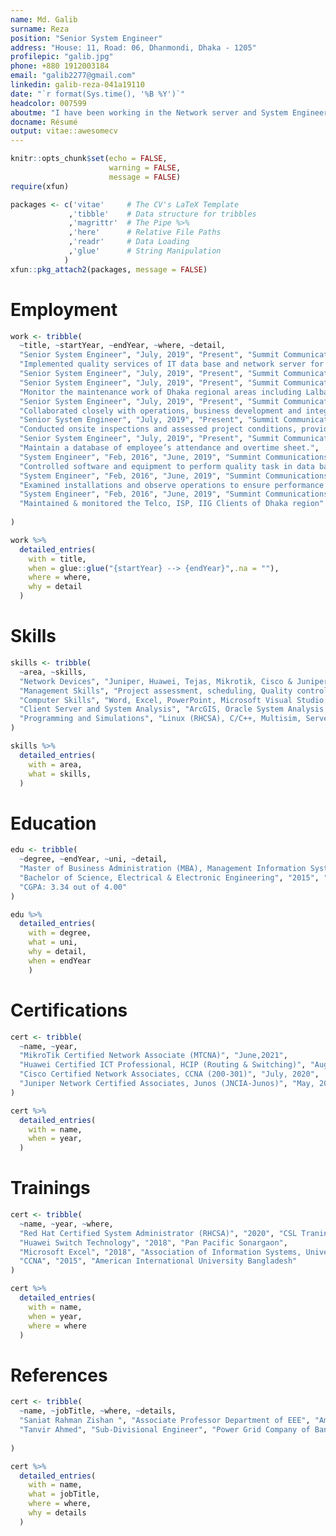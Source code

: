 ```yaml
---
name: Md. Galib
surname: Reza
position: "Senior System Engineer"
address: "House: 11, Road: 06, Dhanmondi, Dhaka - 1205"
profilepic: "galib.jpg" 
phone: +880 1912003184
email: "galib2277@gmail.com"
linkedin: galib-reza-041a19110
date: "`r format(Sys.time(), '%B %Y')`"
headcolor: 007599
aboutme: "I have been working in the Network server and System Engineering sector for more than 5 years. I have maintained and managed team to complete the work according to the client satisfiction. My Network System knowledge along with my Business Management Skills will become a valuable asset to the company I work for."
docname: Résumé
output: vitae::awesomecv
---
```


```r
knitr::opts_chunk$set(echo = FALSE,
                      warning = FALSE,
                      message = FALSE)
require(xfun)

packages <- c('vitae'     # The CV's LaTeX Template
             ,'tibble'    # Data structure for tribbles
             ,'magrittr'  # The Pipe %>%
             ,'here'      # Relative File Paths
             ,'readr'     # Data Loading
             ,'glue'      # String Manipulation
            )
xfun::pkg_attach2(packages, message = FALSE)

```
# Employment
```r
work <- tribble(
  ~title, ~startYear, ~endYear, ~where, ~detail,
  "Senior System Engineer", "July, 2019", "Present", "Summit Communications Ltd.",
  "Implemented quality services of IT data base and network server for companies like Grameen Phone, Banglalink, HSBC, Access Telecom, Agni System Ltd, One Sky Communication, Amra Network Ltd etc. Successfully handle the server maintenance of Dhaka region",
  "Senior System Engineer", "July, 2019", "Present", "Summit Communications Ltd.", "Handle various projects to implement new connectivity and server/network support to Telco companies, ISP, IIG, Government office, and TV satellite.",
  "Senior System Engineer", "July, 2019", "Present", "Summit Communications Ltd.",
  "Monitor the maintenance work of Dhaka regional areas including Lalbagh, Kamrangirchar, Dhanmondi, Azimpur, Jigatoa, Hajaribagh, Mohammadpur, Adabor, Lalmatia, Keraniganj, Nawabganj and Dohar.",
  "Senior System Engineer", "July, 2019", "Present", "Summit Communications Ltd.",
  "Collaborated closely with operations, business development and integrated service team within Summit group to provide logistical and technical support.",
  "Senior System Engineer", "July, 2019", "Present", "Summit Communications Ltd.",
  "Conducted onsite inspections and assessed project conditions, provided technical supports to technicians and clients.",
  "Senior System Engineer", "July, 2019", "Present", "Summit Communications Ltd.",
  "Maintain a database of employee’s attendance and overtime sheet.",
  "System Engineer", "Feb, 2016", "June, 2019", "Summint Communications Ltd.",
  "Controlled software and equipment to perform quality task in data base and network serving",
  "System Engineer", "Feb, 2016", "June, 2019", "Summint Communications Ltd.",
  "Examined installations and observe operations to ensure performance of the equipment, and provide technical assistance to field personnel.",
  "System Engineer", "Feb, 2016", "June, 2019", "Summint Communications Ltd.",
  "Maintained & monitored the Telco, ISP, IIG Clients of Dhaka region"
  
)

work %>% 
  detailed_entries(
    with = title,
    when = glue::glue("{startYear} --> {endYear}",.na = ""),
    where = where,
    why = detail
  )
```

# Skills
```r
skills <- tribble(
  ~area, ~skills, 
  "Network Devices", "Juniper, Huawei, Tejas, Mikrotik, Cisco & Juniper Technology",
  "Management Skills", "Project assessment, scheduling, Quality control, Staff training improvement, Inventory management",
  "Computer Skills", "Word, Excel, PowerPoint, Microsoft Visual Studio, Microsoft Visio",
  "Client Server and System Analysis", "ArcGIS, Oracle System Analysis and Design, SecureCRT, Putty, Google Earth",
  "Programming and Simulations", "Linux (RHCSA), C/C++, Multisim, Server/Network Configuration"
)

skills %>%
  detailed_entries(
    with = area,
    what = skills,
  )
```

# Education

```r
edu <- tribble(
  ~degree, ~endYear, ~uni, ~detail,
  "Master of Business Administration (MBA), Management Information Systems", "2020", "University of Dhaka", "CGPA: 3.55 out of 4.00",
  "Bachelor of Science, Electrical & Electronic Engineering", "2015", "American International University Bangladesh (AIUB)", 
  "CGPA: 3.34 out of 4.00"
)

edu %>% 
  detailed_entries(
    with = degree,
    what = uni,
    why = detail,
    when = endYear
    )
```
\pagebreak
# Certifications
```r
cert <- tribble(
  ~name, ~year,
  "MikroTik Certified Network Associate (MTCNA)", "June,2021",
  "Huawei Certified ICT Professional, HCIP (Routing & Switching)", "August, 2020",
  "Cisco Certified Network Associates, CCNA (200-301)", "July, 2020",
  "Juniper Network Certified Associates, Junos (JNCIA-Junos)", "May, 2019",
)

cert %>%
  detailed_entries(
    with = name,
    when = year,
  )
```
# Trainings
```r
cert <- tribble(
  ~name, ~year, ~where,
  "Red Hat Certified System Administrator (RHCSA)", "2020", "CSL Traning",
  "Huawei Switch Technology", "2018", "Pan Pacific Sonargaon",
  "Microsoft Excel", "2018", "Association of Information Systems, University of Dhaka",
  "CCNA", "2015", "American International University Bangladesh"
)

cert %>%
  detailed_entries(
    with = name,
    when = year,
    where = where
  )
```

# References
```r
cert <- tribble(
  ~name, ~jobTitle, ~where, ~details,
  "Saniat Rahman Zishan ", "Associate Professor Department of EEE", "American International University", "Email: saniat@aiub.edu, Phone- +880 1720191713",
  "Tanvir Ahmed", "Sub-Divisional Engineer", "Power Grid Company of Bangladesh Ltd.", "Email: Tanvir.mukul@gmail.com, Phone: +880 1717483230"
  
)

cert %>%
  detailed_entries(
    with = name,
    what = jobTitle,
    where = where,
    why = details
  )
```
